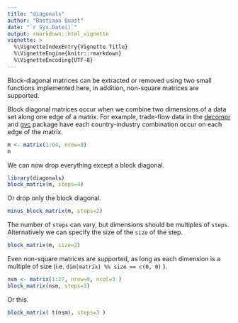 ```yaml
---
title: "diagonals"
author: "Bastiaan Quast"
date: "`r Sys.Date()`"
output: rmarkdown::html_vignette
vignette: >
  %\VignetteIndexEntry{Vignette Title}
  %\VignetteEngine{knitr::rmarkdown}
  %\VignetteEncoding{UTF-8}
---
```


Block-diagonal matrices can be extracted or removed using two small functions implemented here, in addition, non-square matrices are supported.

Block diagonal matrices occur when we combine two dimensions of a data set along one edge of a matrix. For example, trade-flow data in the [decompr](http://cran.r-project.org/web/packages/decompr/index.html) and [gvc](http://cran.r-project.org/web/packages/gvc/index.html) package have each country-industry combination occur on each edge of the matrix.

```r
m <- matrix(1:64, nrow=8)
m
```

We can now drop everything except a block diagonal.

```r
library(diagonals)
block_matrix(m, steps=4)
```

Or drop only the block diagonal.

```r
minus_block_matrix(m, steps=2)
```

The number of `steps` can vary, but dimensions should be multiples of `steps`. Alternatively we can specify the size of the `size` of the step.

```r
block_matrix(m, size=2)
```

Even non-square matrices are supported, as long as each dimension is a multiple of size (i.e. `dim(matrix) %% size == c(0, 0)` ).

```r
nsm <- matrix(1:27, nrow=9, ncol=3 )
block_matrix(nsm, steps=3)
```

Or this.

```r
block_matrix( t(nsm), steps=3 )
```
